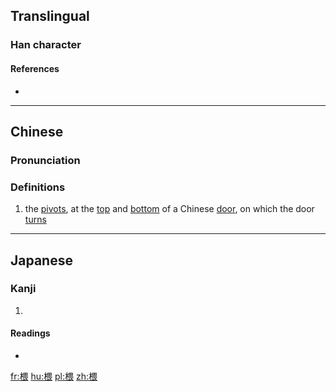 ==Translingual==

===Han character===
{{Han char|rn=75|rad=木|as=09|sn=13|four=46932|canj=DWMV|ids=⿰木畏}}

====References====
* {{Han ref|kx=0537.210|dkj=15073|dj=0925.080|hdz=21249.080|uh=6933|ud=26931|bh=DDDB|bd=56795}}

----

==Chinese==
{{zh-forms}}

===Pronunciation===
{{zh-pron
|m=wēi
|c=wui1
|mc=y
|oc=y
|ma=
|cat=n
}}

===Definitions===
# the [[pivot]]s, at the [[top]] and [[bottom]] of a Chinese [[door]], on which the door [[turn]]s

----

==Japanese==

===Kanji===
{{ja-kanji|grade=|rs=木09}}

# {{defn|lang=ja|sort=木09}}

====Readings====
* {{ja-readings|on=[[わい]] (wai), [[がい]] (gai)|kun=}}

[[fr:椳]]
[[hu:椳]]
[[pl:椳]]
[[zh:椳]]